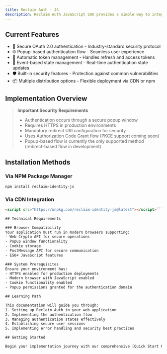 ```yaml
---
title: Reclaim Auth - JS
description: Reclaim Auth JavaScript SDK provides a simple way to integrate Reclaim Protocol authentication into any web application. It offers a streamlined authentication experience with secure token management and event-based state handling.
---
```


## Current Features

- 🔐 Secure OAuth 2.0 authentication - Industry-standard security protocol
- 🌐 Popup-based authentication flow - Seamless user experience
- 🔄 Automatic token management - Handles refresh and access tokens
- 📡 Event-based state management - Real-time authentication state updates
- 🛡️ Built-in security features - Protection against common vulnerabilities
- 📦 Multiple distribution options - Flexible deployment via CDN or npm

## Implementation Overview

> **Important Security Requirements**
> - Authentication occurs through a secure popup window
> - Requires HTTPS in production environments
> - Mandatory redirect URI configuration for security
> - Uses Authorization Code Grant flow (PKCE support coming soon)
> - Popup-based flow is currently the only supported method (redirect-based flow in development)

## Installation Methods

### Via NPM Package Manager
```bash
npm install reclaim-identity-js
```

### Via CDN Integration
```html
<script src="https://unpkg.com/reclaim-identity-js@latest"></script>```

## Technical Requirements

### Browser Compatibility
Your application must run in modern browsers supporting:
- Web Crypto API for secure operations
- Popup window functionality
- Cookie storage
- PostMessage API for secure communication
- ES6+ JavaScript features

### System Prerequisites
Ensure your environment has:
- HTTPS enabled for production deployments
- Modern browser with JavaScript enabled
- Cookie functionality enabled
- Popup permissions granted for the authentication domain

## Learning Path

This documentation will guide you through:
1. Setting up Reclaim Auth in your web application
2. Implementing the authentication flow
3. Managing authentication states effectively
4. Establishing secure user sessions
5. Implementing error handling and security best practices

## Getting Started

Begin your implementation journey with our comprehensive [Quick Start Guide](/oauth/js/quickstart)
